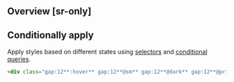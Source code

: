 ## Overview [sr-only]
<Overview/>

## Conditionally apply
Apply styles based on different states using [selectors](/docs/state-selectors) and [conditional queries](/docs/conditional-queries).
```html
<div class="gap:12**:hover** gap:12**@sm** gap:12**@dark** gap:12**@print**">…</div>
```

